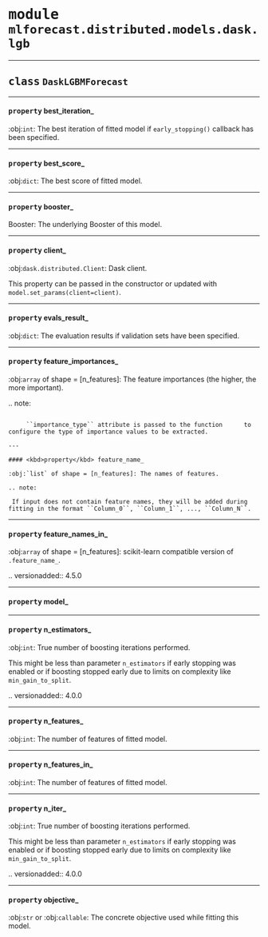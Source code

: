 



# <kbd>module</kbd> `mlforecast.distributed.models.dask.lgb`






---



## <kbd>class</kbd> `DaskLGBMForecast`





---

#### <kbd>property</kbd> best_iteration_

:obj:`int`: The best iteration of fitted model if ``early_stopping()`` callback has been specified. 

---

#### <kbd>property</kbd> best_score_

:obj:`dict`: The best score of fitted model. 

---

#### <kbd>property</kbd> booster_

Booster: The underlying Booster of this model. 

---

#### <kbd>property</kbd> client_

:obj:`dask.distributed.Client`: Dask client. 

This property can be passed in the constructor or updated with ``model.set_params(client=client)``. 

---

#### <kbd>property</kbd> evals_result_

:obj:`dict`: The evaluation results if validation sets have been specified. 

---

#### <kbd>property</kbd> feature_importances_

:obj:`array` of shape = [n_features]: The feature importances (the higher, the more important). 

.. note:
``` 

     ``importance_type`` attribute is passed to the function      to configure the type of importance values to be extracted. 

---

#### <kbd>property</kbd> feature_name_

:obj:`list` of shape = [n_features]: The names of features. 

.. note:
``` 

     If input does not contain feature names, they will be added during fitting in the format ``Column_0``, ``Column_1``, ..., ``Column_N``. 

---

#### <kbd>property</kbd> feature_names_in_

:obj:`array` of shape = [n_features]: scikit-learn compatible version of ``.feature_name_``. 

.. versionadded:: 4.5.0 

---

#### <kbd>property</kbd> model_





---

#### <kbd>property</kbd> n_estimators_

:obj:`int`: True number of boosting iterations performed. 

This might be less than parameter ``n_estimators`` if early stopping was enabled or if boosting stopped early due to limits on complexity like ``min_gain_to_split``. 

.. versionadded:: 4.0.0 

---

#### <kbd>property</kbd> n_features_

:obj:`int`: The number of features of fitted model. 

---

#### <kbd>property</kbd> n_features_in_

:obj:`int`: The number of features of fitted model. 

---

#### <kbd>property</kbd> n_iter_

:obj:`int`: True number of boosting iterations performed. 

This might be less than parameter ``n_estimators`` if early stopping was enabled or if boosting stopped early due to limits on complexity like ``min_gain_to_split``. 

.. versionadded:: 4.0.0 

---

#### <kbd>property</kbd> objective_

:obj:`str` or :obj:`callable`: The concrete objective used while fitting this model. 




